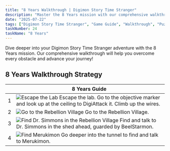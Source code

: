 ```yaml
---
title: "8 Years Walkthrough | Digimon Story Time Stranger"
description: "Master the 8 Years mission with our comprehensive walkthrough. Learn battle strategies, game mechanics, and progression tips for Digimon Story Time Stranger."
date: "2025-07-22"
tags: ["Digimon Story Time Stranger", "Game Guide", "Walkthrough", "Puzzle Games", "Mobile Games"]
taskNumber: 24
taskName: "8 Years"
---
```


Dive deeper into your Digimon Story Time Stranger adventure with the 8 Years mission. Our comprehensive walkthrough will help you overcome every obstacle and advance your journey!

## 8 Years Walkthrough Strategy

|  | 8 Years Guide |
| --- | --- |
| 1 | ![Escape the Lab](/images/walkthorough/a876cc32ccc6b24e.webp) Escape the lab. Go to the objective marker and look up at the ceiling to DigiAttack it. Climb up the wires. |
| 2 | ![Go to the Rebellion Village](/images/walkthorough/0dbf03c850b931d5.webp) Go to the Rebellion Village. |
| 3 | ![Find Dr. Simmons in the Rebellion Village](/images/walkthorough/f23031d7dff79b92.webp) Find and talk to Dr. Simmons in the shed ahead, guarded by BeelStarmon. |
| 4 | ![Find Merukimon](/images/walkthorough/2bbaceb81d585c06.webp) Go deeper into the tunnel to find and talk to Merukimon. |